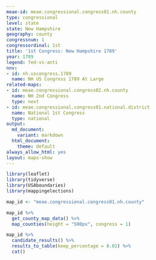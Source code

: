 ```yaml
---
meae-id: meae.congressional.congress01.nh.county
type: congressional
level: state
state: New Hampshire
geography: county
congressnum: 1
congressordinal: 1st
title: '1st Congress: New Hampshire 1789'
year: 1789
legend: fed-vs-anti
nnv:
- id: nh.uscongress.1789
  name: NH US Congress 1789 At Large
related-maps:
- id: meae.congressional.congress02.nh.county
  name: NH 2nd Congress
  type: next
- id: meae.congressional.congress01.national.district
  name: National 1st Congress
  type: national
output:
  md_document:
    variant: markdown
  html_document:
    theme: default
always_allow_html: yes
layout: maps-show
---
```


```r
library(leaflet)
library(tidyverse)
library(USAboundaries)
library(mappingelections)

map_id <- "meae.congressional.congress01.nh.county"
```

<div class="map">

```r
map_id %>%
  get_county_map_data() %>% 
  map_counties(height = "500px", congress = 1)
```

</div>

<div class="results-table">

```r
map_id %>%
  candidate_results() %>%
  results_to_table(keep_percentage = 0.01) %>%
  cat()
```

</div>
